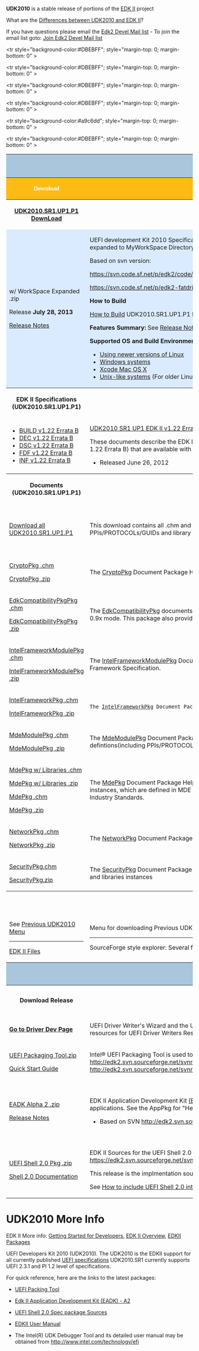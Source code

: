{{UDK2010}}
'''UDK2010''' is a stable release of portions of the [http://tianocore.github.io/edk2/ EDK II] project

What are the [[Differences between UDK2010 and EDK II]]?

If you have questions please email the [mailto:edk2-devel@lists.sourceforge.net?subject=UDK2010.SR1%20Question Edk2 Devel Mail list] - To join the email list goto: [http://lists.sourceforge.net/lists/listinfo/edk2-devel Join Edk2 Devel Mail list]

<div class=t_projects>

<table width="100%" >
<tr><th colspan="3" style="background-color:#a9c6dd">
<span style="font-size: 14.0pt; text-align: center; font-family: Verdana; color: black">
'''UDK2010 Releases'''
</span>
</th>
</tr>

<!-- COMMENT :  Heading Row -->
<tr style="margin-top: 0; margin-bottom: 0" >

<th style="background-color:#fdbb13" width="110">
<span style="font-size: 12.0pt; text-align: left; font-family: Verdana; color: white">
Download </span>
</th> 

<th style="background-color:#fdbb13" width="430">
<span style="font-size: 12.0pt; text-align: left; font-family: Verdana; color: white">
What
</span>

</th>

<th style="background-color:#fdbb13" width="200">
<span style="font-size: 12.0pt; text-align: left; font-family: Verdana; color: white">
Contents
</span>

</th>

</tr>

<!-- COMMENT :  Heading Row -->
<tr style="background-color:#DBEBFF"; style="margin-top: 0; margin-bottom: 0" >


<th width="110">
[http://sourceforge.net/projects/edk2/files/UDK2010%20Releases/UDK2010.SR1.UP1.P1/UDK2010.SR1.UP1.P1.Complete.MyWorkSpace.zip/download '''UDK2010.SR1.UP1.P1 DownLoad''' ]
</th>



<th width="430">
What is it?
</th>

<th width="200">What’s in the package?
</th>

</tr>

<tr style="background-color:#DBEBFF">
<td>
w/ WorkSpace Expanded .zip 
<P style="margin-top: 0; margin-bottom: 0">
Release '''July 28, 2013'''</p>
[http://sourceforge.net/projects/edk2/files/UDK2010%20Releases/UDK2010.SR1.UP1.P1/UDK2010.SR1.UP1.P1-ReleaseNotes-MyWorkSpace.txt/download Release Notes] 
</td>
<td>

UEFI development Kit 2010 Specification Release #1 (UDK2010.SR1.UP1.P1) (Complete zip of all packages and documentation where packages are expanded to MyWorkSpace Directory)

Based on svn version:
<P style="margin-top: 0; margin-bottom: 0">
https://svn.code.sf.net/p/edk2/code/branches/UDK2010.SR1: r14385
</p>
<P style="margin-top: 0; margin-bottom: 0">
https://svn.code.sf.net/p/edk2-fatdriver2/code/trunk/FatPkg/: r73
</p>

'''How to Build'''

[[UDK2010.SR1.UP1_How-to-Build | How to Build]] UDK2010.SR1.UP1.P1 Release

'''Features Summary:''' See [http://sourceforge.net/projects/edk2/files/UDK2010%20Releases/UDK2010.SR1.UP1.P1/UDK2010.SR1.UP1.P1-Features.txt/download Release Notes Features]

'''Supported OS and Build Environments'''
<P style="margin-top: 0; margin-bottom: 0">

* [[Using EDK II with Native GCC| Using newer versions of Linux]] 
* [[Windows systems]]
* [[Xcode | Xcode Mac OS X ]]
* [[Unix-like systems]] (For older Linux distributions, or using Cygwin or Mac OS X)
</p>

</td>
<td>
<span class="docHeader">(UDK2010.SR1.UP1.P1)</span>
<P style="margin-top: 0; margin-bottom: 0">

<span class="docHeader">[http://sourceforge.net/projects/edk2/files/UDK2010%20Releases/UDK2010.SR1.UP1.P1/UDK2010.SR1.UP1.P1-FilesList-MyWorkSpace.txt/download File List]
</span>Of Entire Release .zip 
</p>
----
<span class="docHeader">Documents</span>
<P style="margin-top: 0; margin-bottom: 0">
[http://sourceforge.net/projects/edk2/files/UDK2010%20Releases/UDK2010.SR1.UP1.P1/UDK2010.SR1.UP1.P1-Documents.zip/download Download All]

</p>
</tr>

<tr style="background-color:#DBEBFF"; style="margin-top: 0; margin-bottom: 0" >

<th width="220" >EDK II Specifications (UDK2010.SR1.UP1.P1)
</th>

<th width="220">What is it?
</th>

<th width="220">

</th>

</tr>



<!-- Row start -->
<tr>

<td>
<P style="margin-top: 0; margin-bottom: 0">

*[http://sourceforge.net/projects/edk2/files/Specifications/Build_Spec_v1.22_Errata_B.pdf/download  BUILD v1.22 Errata B]
*[http://sourceforge.net/projects/edk2/files/Specifications/DEC_Spec_v1.22_Errata_B.pdf/download  DEC v1.22 Errata B]
*[http://sourceforge.net/projects/edk2/files/Specifications/DSC_Spec_v1.22_Errata_B.pdf/download  DSC v1.22 Errata B]
*[http://sourceforge.net/projects/edk2/files/Specifications/FDF_Spec_v1.22_Errata_B.pdf/download  FDF v1.22 Errata B]
*[http://sourceforge.net/projects/edk2/files/Specifications/INF_Spec_v1.22_Errata_B.pdf/download  INF v1.22 Errata B]

</p>
</td>
<td>
<P style="margin-top: 0; margin-bottom: 0">
[[EDK_II_Specifications | UDK2010 SR1 UP1 EDK II v1.22 Errata B specifications]]


</p>
<P style="margin-top: 0; margin-bottom: 0">
These documents describe the EDK II build information for the following (Build, DEC, DSC, FDF and INF) file formats and it contains the Errata updates (version 1.22 Errata B) that are available with the UDK2010.SR1.UP1.P1 release. See details in the Revision History in each of the individual documents for more details.

* Released June 26, 2012  
</p>

</td>
<td>
<P style="margin-top: 0; margin-bottom: 0">
Each document is a .PDF of each of the specifications
</p>

</td>
</tr>
<!-- Row End -->

<!-- New header -->
<tr style="background-color:#DBEBFF"; style="margin-top: 0; margin-bottom: 0" >

<th width="220" >Documents (UDK2010.SR1.UP1.P1)
</th>

<th width="220">What is it?
</th>

<th width="220">What’s in the Download?
</th>

</tr>


<!-- Row start -->
<tr>

<td>
<!-- col 1 -->
<P style="margin-top: 0; margin-bottom: 0">
[http://sourceforge.net/projects/edk2/files/UDK2010%20Releases/UDK2010.SR1.UP1.P1/UDK2010.SR1.UP1.P1-Documents.zip/download Download all UDK2010.SR1.UP1.P1]
</p>

</td>
<td>
<!-- col 2 -->

<P style="margin-top: 0; margin-bottom: 0">
This download contains all .chm and .html documents for UDK2010.SR1.UP1.P1.  Each package includes details on the definitions (including PPIs/PROTOCOLs/GUIDs and library classes) and libraries instances associated with each package.
</p>
<P style="margin-top: 0; margin-bottom: 0">
</p>
</td>

<td>
<!-- col 3 -->
<P style="margin-top: 0; margin-bottom: 0">
Contains both .chm file and .html files in this .zip for all UDK2010.SR1.UP1.P1 documents
</p>
</td>

</tr>
<!-- Row End -->


<!-- Row start -->
<tr>

<td>
<!-- col 1 -->
<P style="margin-top: 0; margin-bottom: 0">
[http://sourceforge.net/projects/edk2/files/EDK_II_Libraries/UDK2010.SR1.UP1.P1/CryptoPkg%20Document.chm/download CryptoPkg .chm ]
</p>
<P style="margin-top: 0; margin-bottom: 0">
[http://sourceforge.net/projects/edk2/files/EDK_II_Libraries/UDK2010.SR1.UP1.P1/CryptoPkg%20Document.zip/download CryptoPkg .zip ]
</p>

</td>
<td>
<!-- col 2 -->

<P style="margin-top: 0; margin-bottom: 0">
The [[CryptoPkg]] Document Package Helper file. This Package provides cryptographic-related libraries for UEFI security modules.
</p>
<P style="margin-top: 0; margin-bottom: 0">
</p>
</td>

<td>
<!-- col 3 -->
<P style="margin-top: 0; margin-bottom: 0">
.chm file
</p>
<P style="margin-top: 0; margin-bottom: 0">
.html file
</p>
</td>

</tr>
<!-- Row End -->



<!-- Row start -->
<tr>

<td>
<!-- col 1 -->
<P style="margin-top: 0; margin-bottom: 0">
[http://sourceforge.net/projects/edk2/files/EDK_II_Libraries/UDK2010.SR1.UP1.P1/EdkCompatibilityPkg%20Document.chm/download EdkCompatibilityPkgPkg .chm ]
</p>
<P style="margin-top: 0; margin-bottom: 0">
[http://sourceforge.net/projects/edk2/files/EDK_II_Libraries/UDK2010.SR1.UP1.P1/EdkCompatibilityPkg%20Document.zip/download EdkCompatibilityPkgPkg .zip ]
</p>

</td>
<td>
<!-- col 2 -->

<P style="margin-top: 0; margin-bottom: 0">
The [[EdkCompatibilityPkg]] documents provide documentation on header files and libraries that enable you to build the EDK module
in UEFI 2.0 + Framework 0.9x mode. This package also provides Thunk modules that enable Framework 0.9x modules to work with UEFI2.3/PI1.2 EDK II Cores.</p>
<P style="margin-top: 0; margin-bottom: 0">
</p>
</td>

<td>
<!-- col 3 -->
<P style="margin-top: 0; margin-bottom: 0">
.chm file
</p>
<P style="margin-top: 0; margin-bottom: 0">
.html file
</p>
</td>

</tr>
<!-- Row End -->

<!-- Row start -->
<tr>

<td>
<!-- col 1 -->
<P style="margin-top: 0; margin-bottom: 0">
[http://sourceforge.net/projects/edk2/files/EDK_II_Libraries/UDK2010.SR1.UP1.P1/IntelFrameworkModulePkg%20Document.chm/download IntelFrameworkModulePkg .chm ]
</p>
<P style="margin-top: 0; margin-bottom: 0">
[http://sourceforge.net/projects/edk2/files/EDK_II_Libraries/UDK2010.SR1.UP1.P1/IntelFrameworkModulePkg%20Document.zip/download IntelFrameworkModulePkg .zip ]
</p>

</td>
<td>
<!-- col 2 -->

<P style="margin-top: 0; margin-bottom: 0">
The [[IntelFrameworkModulePkg]] Document Package Helper file. This Package contains the definitions and module implementation
which follows Intel EFI Framework Specification.

</p>
<P style="margin-top: 0; margin-bottom: 0">
</p>
</td>

<td>
<!-- col 3 -->
<P style="margin-top: 0; margin-bottom: 0">
.chm file
</p>
<P style="margin-top: 0; margin-bottom: 0">
.html file
</p>
</td>

</tr>
<!-- Row End -->

<!-- Row start -->
<tr>

<td>
<!-- col 1 -->
<P style="margin-top: 0; margin-bottom: 0">
[http://sourceforge.net/projects/edk2/files/EDK_II_Libraries/UDK2010.SR1.UP1.P1/IntelFrameworkPkg%20Document.chm/download IntelFrameworkPkg .chm ]
</p>
<P style="margin-top: 0; margin-bottom: 0">
[http://sourceforge.net/projects/edk2/files/EDK_II_Libraries/UDK2010.SR1.UP1.P1/IntelFrameworkPkg%20Document.zip/download IntelFrameworkPkg .zip ]
</p>

</td>
<td>
<!-- col 2 -->

<P style="margin-top: 0; margin-bottom: 0">
 The [[IntelFrameworkPkg]] Document Package Helper file.  This package provides definitions and libraries that comply to Intel Framework Specifications.
</p>
<P style="margin-top: 0; margin-bottom: 0">
</p>
</td>

<td>
<!-- col 3 -->
<P style="margin-top: 0; margin-bottom: 0">
.chm file
</p>
<P style="margin-top: 0; margin-bottom: 0">
.html file
</p>
</td>

</tr>
<!-- Row End -->



<!-- Row start -->
<tr>

<td>
<!-- col 1 -->
<P style="margin-top: 0; margin-bottom: 0">
[http://sourceforge.net/projects/edk2/files/EDK_II_Libraries/UDK2010.SR1.UP1.P1/MdeModulePkg%20Document.chm/download MdeModulePkg .chm ]
</p>
<P style="margin-top: 0; margin-bottom: 0">
[http://sourceforge.net/projects/edk2/files/EDK_II_Libraries/UDK2010.SR1.UP1.P1/MdeModulePkg%20Document.zip/download MdeModulePkg .zip ]
</p>

</td>
<td>
<!-- col 2 -->

<P style="margin-top: 0; margin-bottom: 0">
The [[MdeModulePkg]] Document Package Helper file. This package provides the modules that conform to UEFI/PI Industry standards.
It also provides the defintions(including PPIs/PROTOCOLs/GUIDs and library classes)
and libraries instances, which are used for those modules</p>
<P style="margin-top: 0; margin-bottom: 0">
</p>
</td>

<td>
<!-- col 3 -->
<P style="margin-top: 0; margin-bottom: 0">
.chm file
</p>
<P style="margin-top: 0; margin-bottom: 0">
.html file
</p>
</td>

</tr>
<!-- Row End -->



<!-- Row start -->
<tr>

<td>
<!-- col 1 -->
<P style="margin-top: 0; margin-bottom: 0">
[http://sourceforge.net/projects/edk2/files/EDK_II_Libraries/UDK2010.SR1.UP1.P1/MdePkg%20Document%20With%20Libraries.chm/download MdePkg w/ Libraries .chm ]
</p>
<P style="margin-top: 0; margin-bottom: 0">
[http://sourceforge.net/projects/edk2/files/EDK_II_Libraries/UDK2010.SR1.UP1.P1/MdePkg%20Document%20With%20Libraries.zip/download MdePkg w/ Libraries .zip ]
</p>
<P style="margin-top: 0; margin-bottom: 0">
[http://sourceforge.net/projects/edk2/files/EDK_II_Libraries/UDK2010.SR1.UP1.P1/MdePkg%20Document.chm/download MdePkg .chm ]
</p>
<P style="margin-top: 0; margin-bottom: 0">
[http://sourceforge.net/projects/edk2/files/EDK_II_Libraries/UDK2010.SR1.UP1.P1/MdePkg%20Document.zip/download MdePkg  .zip ]
</p>

</td>
<td>
<!-- col 2 -->
<P style="margin-top: 0; margin-bottom: 0">
The [[MdePkg]] Document Package Helper file. This Package provides all definitions(including functions, MACROs, structures and library classes)
and libraries instances, which are defined in MDE Specification.
It also provides the definitions(including PPIs/PROTOCOLs/GUIDs) of
EFI1.10/UEFI2.3.1/PI1.2 and some Industry Standards.
</p>
</td>

<td>
<!-- col 3 -->
<P style="margin-top: 0; margin-bottom: 0">
.chm file
</p>
<P style="margin-top: 0; margin-bottom: 0">
.html file
</p>
<P style="margin-top: 0; margin-bottom: 0">
.chm file
</p>
<P style="margin-top: 0; margin-bottom: 0">
.html file
</p>

</td>

</tr>
<!-- Row End -->


<!-- Row start -->
<tr>

<td>
<!-- col 1 -->
<P style="margin-top: 0; margin-bottom: 0">
[http://sourceforge.net/projects/edk2/files/EDK_II_Libraries/UDK2010.SR1.UP1.P1/NetworkPkg%20Document%20with%20Modules.chm/download NetworkPkg .chm ]
</p>
<P style="margin-top: 0; margin-bottom: 0">
[http://sourceforge.net/projects/edk2/files/EDK_II_Libraries/UDK2010.SR1.UP1.P1/NetworkPkg%20Document%20with%20Modules.zip/download NetworkPkg .zip ]
</p>

</td>
<td>
<!-- col 2 -->

<P style="margin-top: 0; margin-bottom: 0">
The [[NetworkPkg]] Document Package Helper file. This package provides network modules that conform to UEFI 2.2 specification.


</p>
<P style="margin-top: 0; margin-bottom: 0">
</p>
</td>

<td>
<!-- col 3 -->
<P style="margin-top: 0; margin-bottom: 0">
.chm file
</p>
<P style="margin-top: 0; margin-bottom: 0">
.html file
</p>
</td>

</tr>
<!-- Row End -->

<!-- Row start -->
<tr>

<td>
<!-- col 1 -->
<P style="margin-top: 0; margin-bottom: 0">
[https://sourceforge.net/projects/edk2/files/EDK_II_Libraries/UDK2010.SR1.UP1.P1/SecurityiPkg%20Document%20With%20Modules.chm/download SecurityPkg.chm ]
</p>
<P style="margin-top: 0; margin-bottom: 0">
[https://sourceforge.net/projects/edk2/files/EDK_II_Libraries/UDK2010.SR1.UP1.P1/SecurityiPkg%20Document%20With%20Modules.zip/download SecurityPkg.zip ]
</p>

</td>
<td>
<!-- col 2 -->

<P style="margin-top: 0; margin-bottom: 0">
The [[SecurityPkg]] Document Package Helper file. This package includes the security drivers, defintions(including PPIs/PROTOCOLs/GUIDs
and library classes) and libraries instances
</p>
<P style="margin-top: 0; margin-bottom: 0">
</p>
</td>

<td>
<!-- col 3 -->
<P style="margin-top: 0; margin-bottom: 0">
.chm file
</p>
<P style="margin-top: 0; margin-bottom: 0">
.html file
</p>
</td>

</tr>
<!-- Row End -->

<!-- PREVIOUS RELEASE HEADER -->
<tr style="background-color:#DBEBFF"; style="margin-top: 0; margin-bottom: 0" >

<th colspan="3">Previous UDK2010 Releases
</th>
</tr>


<!-- Row start -->
<tr>

<td>
<P style="margin-top: 0; margin-bottom: 0">

See [[Previous UDK2010 Releases | Previous UDK2010 Menu]]
</p>
----
<P style="margin-top: 0; margin-bottom: 0">
[http://sourceforge.net/projects/edk2/files/ EDK II Files] 
</p>
</td>
<td>
<P style="margin-top: 0; margin-bottom: 0">
Menu for downloading Previous UDK2010 releases 
</p>
----
<P style="margin-top: 0; margin-bottom: 0">
SourceForge style explorer: 
Several files and packages are available on the EDK II project (Docs and Files, under "UDK2010 Releases": UDK2010.UP3.P1, etc.)
</p>
</td>
<td>
</td>
</tr>
<!-- Row End -->
<!-- Header start -->

<tr style="background-color:#a9c6dd"; style="margin-top: 0; margin-bottom: 0" >

<th colspan="3" style="background-color:#a9c6dd">Other Releated UDK2010 Releases
</th>
</tr>
<!-- New header -->
<tr style="background-color:#DBEBFF"; style="margin-top: 0; margin-bottom: 0" >

<th width="220" >Download Release</th>

<th width="220">What is it?
</th>

<th width="220">What’s in the Download?
</th>

</tr>


<!-- Row start -->
<tr>

<td>
[[Driver_Developer | ''' Go to Driver Dev Page''']]

</td>
<td>
<P style="margin-top: 0; margin-bottom: 0">
UEFI Driver Writer's Wizard and the 
UEFI Driver Writer's Guide supports UEFI 3.2.1 version of the Specification. See the [[Driver_Developer]]  page for more resources for UEFI Driver Writers Resources
</p>
<P style="margin-top: 0; margin-bottom: 0">
</p>
</td>
<td>

</td>
</tr>
<!-- Row End -->

<!-- Row start -->
<tr>

<td>
<P style="margin-top: 0; margin-bottom: 0">
[http://sourceforge.net/projects/edk2/files/EDK%20II%20Releases/UEFI_Packing_Tool/Intel_UEFI_Packing_Tool.zip/download UEFI Packaging Tool.zip]
</p>
<P style="margin-top: 0; margin-bottom: 0">
[http://sourceforge.net/projects/edk2/files/EDK%20II%20Releases/UEFI_Packing_Tool/UEFI-PackagingToolQuickStartGuide_1.0.pdf/download Quick Start Guide]
</p>

</td>
<td>
<P style="margin-top: 0; margin-bottom: 0">
Intel® UEFI Packaging Tool is used to create, install or remove a UEFI Distribution Package.
The .Zip includes bin UPT.exe from http://edk2.svn.sourceforge.net/svnroot/edk2/trunk/edk2/BaseTools/Bin/Win32 
and Manual Documentation from http://edk2.svn.sourceforge.net/svnroot/edk2/trunk/edk2/BaseTools/UserManuals plus the Quick Start Guide
</p>
<P style="margin-top: 0; margin-bottom: 0">
</p>
</td>
<td>
<P style="margin-top: 0; margin-bottom: 0">
.zip 
</p>
<P style="margin-top: 0; margin-bottom: 0">
User PDF Guide only
</p>
</td>
</tr>
<!-- Row End -->

<!-- Row start -->
<tr>

<td>
<P style="margin-top: 0; margin-bottom: 0">
[http://sourceforge.net/projects/edk2/files/EDK%20II%20Releases/EADK/EADK_A2_Release.zip/download EADK Alpha 2 .zip]
</p>
<P style="margin-top: 0; margin-bottom: 0">
[http://sourceforge.net/projects/edk2/files/EDK%20II%20Releases/EADK/EADK_A2_Release_notes.txt/download Release Notes]

</p>
</td>
<td>
<P style="margin-top: 0; margin-bottom: 0">
EDK II Application Development Kit [[EDKII_EADK | (EADK)]] Alpha 2 Release Package incorporates using the Standard C Library components. Include these into standard "C" applications.  See the AppPkg for "Hello World" example
* Based on  SVN http://edk2.svn.sourceforge.net/svnroot/edk2/trunk/edk2  r11577
</p>
<P style="margin-top: 0; margin-bottom: 0">
</p>
</td>
<td>
Packages Included in zip
<P style="margin-top: 0; margin-bottom: 0">
[[AppPkg]]
</p>
<P style="margin-top: 0; margin-bottom: 0">
[[StdLib]]
</p>
<P style="margin-top: 0; margin-bottom: 0">
[[StdLibPrivateInternalFiles]]
</p>
</td>
</tr>
<!-- Row End -->


<!-- Row start -->
<tr>

<td>
<P style="margin-top: 0; margin-bottom: 0">
[http://sourceforge.net/projects/edk2/files/EDK%20II%20Releases/EDK%20II%20Shell/EDKII_UEFI_Shell_2.0_ShellPkg_Rel_1.0.zip/download UEFI Shell 2.0 Pkg .zip]
</p>
<P style="margin-top: 0; margin-bottom: 0">
[[ShellPkg#Shell_2.0_Engineering_Resources| Shell 2.0 Documentation]] 

</p>

</td>
<td>
<P style="margin-top: 0; margin-bottom: 0">
EDK II Sources for the UEFI Shell 2.0 Spec. Package Release 1.0 - Verified and tested SVN Rersion: https://edk2.svn.sourceforge.net/svnroot/edk2/trunk/edk2/ShellPkg r11566
</p>
<P style="margin-top: 0; margin-bottom: 0">
This release is the implmentation sources for the UEFI Shell Specification 2.0. Please see http://www.uefi.org to download this specification
</p>
<P style="margin-top: 0; margin-bottom: 0">

See [[Shell_FAQ#How_do_you_add_the_new_UEFI_Shell_2.0_to_the_Nt32_in_the_UDK2010.SR1 | How to include UEFI Shell 2.0 into .DSC file]]
</p>
</td>
<td>
<P style="margin-top: 0; margin-bottom: 0">
[[ShellPkg]] .zip Package
</p>
</td>
</tr>
<!-- Row End -->



<!-- Comment Start Row start 
<tr>

<td>
<P style="margin-top: 0; margin-bottom: 0">
Col 1 Line 1
</p>
<P style="margin-top: 0; margin-bottom: 0">
col 1 Line 2
</p>

</td>
<td>
<P style="margin-top: 0; margin-bottom: 0">
Col 2 Line 1
</p>
<P style="margin-top: 0; margin-bottom: 0">
col 2 Line 2
</p>

</td>
<td>
<P style="margin-top: 0; margin-bottom: 0">

</p>

</td>
</tr>
<!-- Row End  Comment End-->






</table>

</div>



=UDK2010 More Info =
EDK II More info: 
[[Getting Started with EDK II|Getting Started for Developers]],
[[EDK II Overview]], [[EDKII Packages]]

UEFI Developers Kit 2010 (UDK2010).  The UDK2010 is the EDKII support for all currently published [http://www.uefi.org  UEFI specifications] UDK2010.SR1 currently supports UEFI 2.3.1 and PI 1.2 level of specifications.

For quick reference, here are the links to the latest packages:


*[http://sourceforge.net/projects/edk2/files/EDK%20II%20Releases/UEFI_Packing_Tool/Intel_UEFI_Packing_Tool.zip/download UEFI Packing Tool]

*[http://sourceforge.net/projects/edk2/files/EDK%20II%20Releases/EADK/EADK_A2_Release.zip/download Edk II Application Development Kit (EADK) - A2]

*[http://sourceforge.net/projects/edk2/files/EDK%20II%20Releases/EDK%20II%20Shell/EDKII_UEFI_Shell_2.0_ShellPkg_Rel_1.0.zip/download UEFI Shell 2.0 Spec package Sources]

*[http://sourceforge.net/projects/edk2/files/UDK2010%20Releases/UDK2010.UP2/EDKII_UserManual_0_7.pdf/download EDKII User Manual]

*The Intel(R) UDK Debugger Tool and its detailed user manual may be obtained from http://www.intel.com/technology/efi
